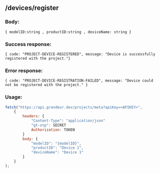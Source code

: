 ## /devices/register

### Body:

`{ modelID:string , productID:string , deviceName: string }`

### Success response:

`{ code: "PROJECT-DEVICE-REGISTERED", message: "Device is successfully registered with the project."}`

### Error response:

`{ code: "PROJECT-DEVICE-REGISTRATION-FAILED", message: "Device could not be registered with the project." }`

### Usage:

```jsx
fetch("https://api.grandeur.dev/projects/meta?apiKey=<APIKEY>",
	{
		headers: {
			"Content-Type": "application/json"
			"gt-otp": SECRET
			Authorization: TOKEN
		}
		body: {
            "modelID": "{modelID}",
            "productID": "Device 1",
            "deviceName": "Device 1"
        }
	}
);
```